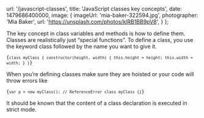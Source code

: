 
  url: '/javascript-classes',
  title: 'JavaScript classes key concepts',
  date: 1479686400000,
  image: {
    imageUrl: 'mia-baker-322594.jpg',
    photographer: 'Mia Baker',
    url: 'https://unsplash.com/photos/klRB1BB9pV8',
  }
};

The key concept in class variables and methods is how to define them. Classes are realistically just “special functions”. To define a class, you use the keyword class followed by the name you want to give it.

<Code language="javascript">{`
class myClass {
  constructor(height, width) {
    this.height = height;
    this.width = width;
  }
}
`}</Code>

When you’re defining classes make sure they are hoisted or your code will throw errors like

<Code language="javascript">{`
var p = new myClass(); // ReferenceError
class myClass {}
`}</Code>

It should be known that the content of a class declaration is executed in strict mode.

